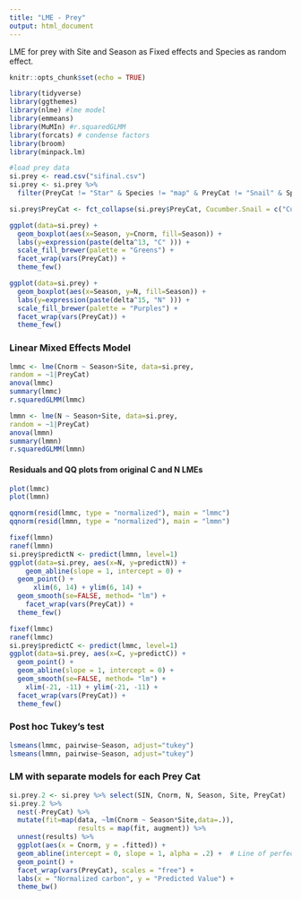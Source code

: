 ```yaml
---
title: "LME - Prey"
output: html_document
---
```


LME for prey with Site and Season as Fixed effects and Species as random effect.

```r
knitr::opts_chunk$set(echo = TRUE)
```

```r
library(tidyverse)
library(ggthemes)
library(nlme) #lme model
library(emmeans)
library(MuMIn) #r.squaredGLMM
library(forcats) # condense factors
library(broom)
library(minpack.lm)
```

```r
#load prey data
si.prey <- read.csv("sifinal.csv")
si.prey <- si.prey %>% 
  filter(PreyCat != "Star" & Species != "map" & PreyCat != "Snail" & Species != "squid eggs")

si.prey$PreyCat <- fct_collapse(si.prey$PreyCat, Cucumber.Snail = c("Cucumber","Tegula"))
```

```r
ggplot(data=si.prey) +
  geom_boxplot(aes(x=Season, y=Cnorm, fill=Season)) +
  labs(y=expression(paste(delta^13, "C" ))) +
  scale_fill_brewer(palette = "Greens") +
  facet_wrap(vars(PreyCat)) +
  theme_few()
```


```r
ggplot(data=si.prey) +
  geom_boxplot(aes(x=Season, y=N, fill=Season)) +
  labs(y=expression(paste(delta^15, "N" ))) +
  scale_fill_brewer(palette = "Purples") +
  facet_wrap(vars(PreyCat)) +
  theme_few()
```


### Linear Mixed Effects Model

```r
lmmc <- lme(Cnorm ~ Season+Site, data=si.prey,
random = ~1|PreyCat)
anova(lmmc)
summary(lmmc)
r.squaredGLMM(lmmc)
```

```r
lmmn <- lme(N ~ Season+Site, data=si.prey,
random = ~1|PreyCat)
anova(lmmn)
summary(lmmn)
r.squaredGLMM(lmmn)
```

#### Residuals and QQ plots from original C and N LMEs

```r
plot(lmmc)
plot(lmmn)
```

```r
qqnorm(resid(lmmc, type = "normalized"), main = "lmmc")
qqnorm(resid(lmmn, type = "normalized"), main = "lmmn")
```


```r
fixef(lmmn)
ranef(lmmn)
si.prey$predictN <- predict(lmmn, level=1)
ggplot(data=si.prey, aes(x=N, y=predictN)) +
    geom_abline(slope = 1, intercept = 0) +
  geom_point() +
      xlim(6, 14) + ylim(6, 14) +
  geom_smooth(se=FALSE, method= "lm") +
    facet_wrap(vars(PreyCat)) +
  theme_few()

fixef(lmmc)
ranef(lmmc)
si.prey$predictC <- predict(lmmc, level=1)
ggplot(data=si.prey, aes(x=C, y=predictC)) +
  geom_point() +
  geom_abline(slope = 1, intercept = 0) +
  geom_smooth(se=FALSE, method= "lm") +
    xlim(-21, -11) + ylim(-21, -11) +
  facet_wrap(vars(PreyCat)) +
  theme_few()
```

### Post hoc Tukey's test

```r
lsmeans(lmmc, pairwise~Season, adjust="tukey")
lsmeans(lmmn, pairwise~Season, adjust="tukey")
```

### LM with separate models for each Prey Cat
```r
si.prey.2 <- si.prey %>% select(SIN, Cnorm, N, Season, Site, PreyCat)
si.prey.2 %>%
  nest(-PreyCat) %>%
  mutate(fit=map(data, ~lm(Cnorm ~ Season*Site,data=.)),
                 results = map(fit, augment)) %>% 
  unnest(results) %>% 
  ggplot(aes(x = Cnorm, y = .fitted)) +
  geom_abline(intercept = 0, slope = 1, alpha = .2) +  # Line of perfect fit
  geom_point() +
  facet_wrap(vars(PreyCat), scales = "free") +
  labs(x = "Normalized carbon", y = "Predicted Value") +
  theme_bw()
```

